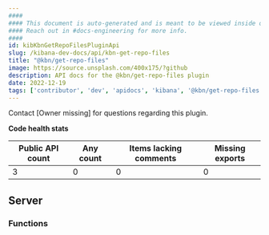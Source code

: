 ```yaml
---
####
#### This document is auto-generated and is meant to be viewed inside our experimental, new docs system.
#### Reach out in #docs-engineering for more info.
####
id: kibKbnGetRepoFilesPluginApi
slug: /kibana-dev-docs/api/kbn-get-repo-files
title: "@kbn/get-repo-files"
image: https://source.unsplash.com/400x175/?github
description: API docs for the @kbn/get-repo-files plugin
date: 2022-12-19
tags: ['contributor', 'dev', 'apidocs', 'kibana', '@kbn/get-repo-files']
---
```




Contact [Owner missing] for questions regarding this plugin.

**Code health stats**

| Public API count  | Any count | Items lacking comments | Missing exports |
|-------------------|-----------|------------------------|-----------------|
| 3 | 0 | 0 | 0 |

## Server

### Functions
<DocDefinitionList data={kbnGetRepoFilesObj.server.functions}/>

